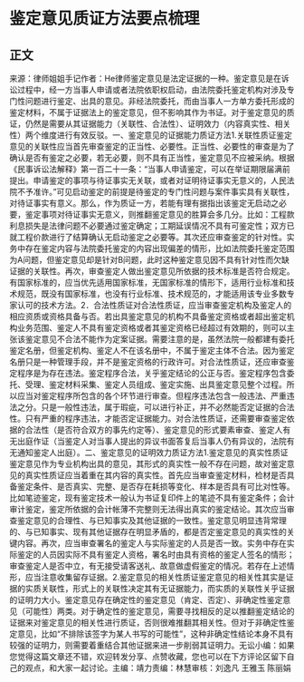 # 鉴定意见质证方法要点梳理
## 正文
来源：律师姐姐手记作者：He律师鉴定意见是法定证据的一种。鉴定意见是在诉讼过程中，经一方当事人申请或者法院依职权启动，由法院委托鉴定机构对涉及专门性问题进行鉴定、出具的意见。非经法院委托，而由当事人一方单方委托形成的鉴定材料，不属于证据法上的鉴定意见，但不影响其作为书证。对于鉴定意见的质证，仍然是需要从其证据能力（关联性、合法性）、证明效力（内容真实性、相关性）两个维度进行有效反驳。一、鉴定意见的证据能力质证方法1.关联性质证鉴定意见的关联性应当首先审查鉴定的正当性、必要性。正当性、必要性的审查是为了确认是否有鉴定之必要，若无必要，则不具有正当性，鉴定意见不应被采纳。根据《民事诉讼法解释》第一百二十一条：“当事人申请鉴定，可以在举证期限届满前提出。申请鉴定的事项与待证事实无关联，或者对证明待证事实无意义的，人民法院不予准许。”可见启动鉴定的前提是待鉴定的专门性问题与案件事实具有关联性，对待证事实有意义。那么，作为质证一方，若能有理有据指出该鉴定无启动之必要，鉴定事项对待证事实无意义，则推翻鉴定意见的胜算会多几分。比如：工程款利息损失是法律问题不必要通过鉴定确定；工期延误情况不具有可鉴定性；双方已就工程价款进行了结算确认无启动鉴定之必要等。其次还应审查鉴定的针对性。实务中存在鉴定内容与法院委托鉴定的内容出现偏差的情形，比如法院委托鉴定范围为A问题，但鉴定意见却是针对B问题，此时这种鉴定意见因不具有针对性而欠缺证据的关联性。再次，审查鉴定人做出鉴定意见所依据的技术标准是否符合规定。有国家标准的，应当优先适用国家标准，无国家标准的情形下，适用行业标准和技术规范，既没有国家标准，也没有行业标准、技术规范的，才能适用该专业多数专家认可的技术方法。2．合法性质证对合法性质证，应当审查鉴定机构及鉴定人的相应资质或资格具备与否。若出具鉴定意见的机构不具备鉴定资格或者超出鉴定机构业务范围、鉴定人不具有鉴定资格或者其鉴定资格已经超过有效期的，则可以主张该鉴定意见不合法不能作为定案证据。需要注意的是，虽然法院一般都建有委托鉴定名册，但鉴定机构、鉴定人不在该名册中，不属于鉴定主体不合法。因为鉴定名册只是一种管理手段，并不是鉴定资格的行政许可。对合法性质证，还应审查鉴定程序是为存在违法。鉴定程序合法，关乎鉴定结论的公正与否。鉴定程序包含委托、受理、鉴定材料采集、鉴定人员组成、鉴定实施、出具鉴定意见整个过程。所以应当对鉴定程序所包含的各个环节进行审查。但程序违法包含一般违法、严重违法之分。只是一般性违法，属于瑕疵，可以进行补正，并不必然能否定证据的合法性。只有严重的程序违法，才能否定证据能力。对合法性质证，还需要审查鉴定依据的合法性（是否符合双方的事先约定等）、鉴定意见的形式要素审查、鉴定人有无出庭作证（当鉴定人对当事人提出的异议书面答复后当事人仍有异议的，法院有无通知鉴定人出庭）。二、鉴定意见的证明效力质证方法1.鉴定意见的真实性质证鉴定意见作为专业机构出具的意见，其形式的真实性一般不存在问题，故对鉴定意见的真实性质证应当着重在其内容的真实性。首先应当审查鉴定材料，检材是否具备鉴定条件、是否真实、完整、是否存在耗损等变化、样本是否具有可比对性等。比如笔迹鉴定，现有鉴定技术一般认为书证复印件上的笔迹不具有鉴定条件；会计审计鉴定，鉴定所依据的会计帐薄不完整则无法得出真实的鉴定结论。其次应当审查鉴定意见的合理性、与已知事实及其他证据的一致性。鉴定意见明显违背常理的、与已知事实、现有其他证据存在明显矛盾的，都是否定鉴定意见的真实性的关键内容。再次，应当审查署名的鉴定人与实际鉴定的人员是否一致。实务中存在实际鉴定的人员因实际不具有鉴定人资格，署名时由具有资格的鉴定人签名的情形；审查鉴定人是否中立，有无接受请客送礼、故意做虚假鉴定的情况。若存在上述情形，应当注意收集留存证据。2.鉴定意见的相关性质证鉴定意见的相关性其实是证据的实质关联性，形式上的关联性决定其有无证据能力，而实质的关联性关乎证据的证明力大小。鉴定意见存在确定性的鉴定意见（肯定、否定）、非确定性鉴定意见（可能性）两类。对于确定性的鉴定意见，需要寻找相反的足以推翻鉴定结论的证据来对鉴定意见的相关性进行质证，否则很难推翻其相关性。但对于非确定性鉴定意见，比如“不排除该签字为某人书写的可能性”，这种非确定性结论本身不具有较强的证明力，则需要着重结合其他证据来进一步削弱其证明力。无讼小编：如果您觉得这篇文章还不错，欢迎转发分享、点赞收藏，您也可以在下方评论区留下自己的观点，和大家一起讨论。主编：靖力责编：林慧审核：刘逸凡 王雅玉 陈丽娟 